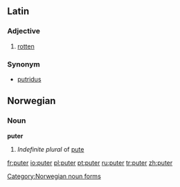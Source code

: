 ==Latin==

===Adjective===
# [[rotten]]

===Synonym===
*[[putridus]]

==Norwegian==

===Noun===
'''puter'''

# ''Indefinite plural'' of [[pute#Norwegian|pute]]

[[Category:Norwegian noun forms]]

[[fr:puter]]
[[io:puter]]
[[pl:puter]]
[[pt:puter]]
[[ru:puter]]
[[tr:puter]]
[[zh:puter]]